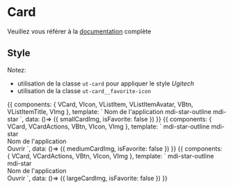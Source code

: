 
<Meta title="Design System/Composants/Card" component={VCard} />

# Card

Veuillez vous référer à la [documentation](https://vuetifyjs.com/en/components/cards/#cards) complète

## Style

Notez:
- utilisation de la classe `ut-card` pour appliquer le style *Ugitech*
- utilisation de la classe `ut-card__favorite-icon`

<Preview>
  <Story name="Petite" inline={true}>
    {{
      components: { VCard, VIcon, VListItem, VListItemAvatar, VBtn, VListItemTitle, VImg },
      template: `
        <v-card width="308" height="77" outlined class="mx-auto ut-card">
          <v-list-item class="px-2">
            <v-list-item-avatar
              tile
              size="60"
            >
              <v-img :src="smallCardImg"></v-img>
            </v-list-item-avatar>
            <v-list-item-title class="font-weight-bold">Nom de l'application</v-list-item-title>
            <v-btn icon class="ut-card__favorite-icon" @click="isFavorite = !isFavorite">
              <v-icon v-if="!isFavorite">mdi-star-outline</v-icon>
              <v-icon v-if="isFavorite">mdi-star</v-icon>
            </v-btn>
          </v-list-item>
        </v-card>
      `,
      data: ()=> ({
        smallCardImg,
        isFavorite: false
      })
    }}
  </Story>
</Preview>

<Preview>
  <Story name="Moyenne" inline={true}>
    {{
      components: { VCard, VCardActions, VBtn, VIcon, VImg },
      template: `
        <v-card width="309" height="167" outlined class="mx-auto pa-2 ut-card">
            <v-img
              :src="mediumCardImg"
              height="70"
            >
              <v-btn icon class="white--text ut-card__favorite-icon" @click="isFavorite = !isFavorite">
                <v-icon v-if="!isFavorite">mdi-star-outline</v-icon>
                <v-icon v-if="isFavorite">mdi-star</v-icon>
              </v-btn>
            </v-img>
            <div class="mt-2">
              <div class="font-weight-bold">Nom de l'application</div>
            </div>
            <v-card-actions class="justify-end">
              <v-btn color="primary" text>Ouvrir</v-btn>
            </v-card-actions>
        </v-card>
      `,
      data: ()=> ({
        mediumCardImg,
        isFavorite: false
      })
    }}
  </Story>
</Preview>

<Preview>
  <Story name="Grande" inline={true}>
    {{
      components: { VCard, VCardActions, VBtn, VIcon, VImg },
      template: `
        <v-card width="421" height="228" outlined class="mx-auto pa-2 ut-card">
            <v-img
              :src="largeCardImg"
              height="135"
            >
              <v-btn icon class="white--text ut-card__favorite-icon" @click="isFavorite = !isFavorite">
                <v-icon v-if="!isFavorite">mdi-star-outline</v-icon>
                <v-icon v-if="isFavorite">mdi-star</v-icon>
              </v-btn>
            </v-img>
            <div class="mt-2">
              <div class="font-weight-bold">Nom de l'application</div>
            </div>
            <v-card-actions class="justify-end">
              <v-btn color="primary" text>Ouvrir</v-btn>
            </v-card-actions>
        </v-card>
      `,
      data: ()=> ({
        largeCardImg,
        isFavorite: false
      })
    }}
  </Story>
</Preview>


